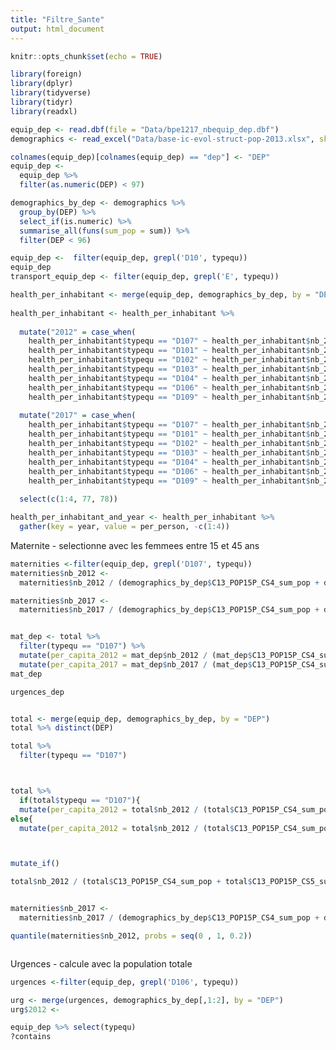 ```yaml
---
title: "Filtre_Sante"
output: html_document
---
```


```r
knitr::opts_chunk$set(echo = TRUE)
```

```r
library(foreign)
library(dplyr)
library(tidyverse)
library(tidyr)
library(readxl)
```


```r
equip_dep <- read.dbf(file = "Data/bpe1217_nbequip_dep.dbf")
demographics <- read_excel("Data/base-ic-evol-struct-pop-2013.xlsx", skip = 5)

colnames(equip_dep)[colnames(equip_dep) == "dep"] <- "DEP"
equip_dep <- 
  equip_dep %>% 
  filter(as.numeric(DEP) < 97)

demographics_by_dep <- demographics %>% 
  group_by(DEP) %>% 
  select_if(is.numeric) %>% 
  summarise_all(funs(sum_pop = sum)) %>% 
  filter(DEP < 96)

equip_dep <-  filter(equip_dep, grepl('D10', typequ))
equip_dep
transport_equip_dep <- filter(equip_dep, grepl('E', typequ))
```



```r

health_per_inhabitant <- merge(equip_dep, demographics_by_dep, by = "DEP") 
  
health_per_inhabitant <- health_per_inhabitant %>% 
  
  mutate("2012" = case_when(
    health_per_inhabitant$typequ == "D107" ~ health_per_inhabitant$nb_2012 / (health_per_inhabitant$C13_POP15P_CS4_sum_pop + health_per_inhabitant$C13_POP15P_CS5_sum_pop),
    health_per_inhabitant$typequ == "D101" ~ health_per_inhabitant$nb_2012 / health_per_inhabitant$P13_POP_sum_pop,
    health_per_inhabitant$typequ == "D102" ~ health_per_inhabitant$nb_2012 / health_per_inhabitant$P13_POP_sum_pop,
    health_per_inhabitant$typequ == "D103" ~ health_per_inhabitant$nb_2012 / health_per_inhabitant$P13_POP_sum_pop,
    health_per_inhabitant$typequ == "D104" ~ health_per_inhabitant$nb_2012 / health_per_inhabitant$P13_POP_sum_pop,
    health_per_inhabitant$typequ == "D106" ~ health_per_inhabitant$nb_2012 / health_per_inhabitant$P13_POP_sum_pop,
    health_per_inhabitant$typequ == "D109" ~ health_per_inhabitant$nb_2012 / health_per_inhabitant$P13_POP_sum_pop))%>% 
  
  mutate("2017" = case_when(
    health_per_inhabitant$typequ == "D107" ~ health_per_inhabitant$nb_2017 / (health_per_inhabitant$C13_POP15P_CS4_sum_pop + health_per_inhabitant$C13_POP15P_CS5_sum_pop),
    health_per_inhabitant$typequ == "D101" ~ health_per_inhabitant$nb_2017 / health_per_inhabitant$P13_POP_sum_pop,
    health_per_inhabitant$typequ == "D102" ~ health_per_inhabitant$nb_2017 / health_per_inhabitant$P13_POP_sum_pop,
    health_per_inhabitant$typequ == "D103" ~ health_per_inhabitant$nb_2017 / health_per_inhabitant$P13_POP_sum_pop,
    health_per_inhabitant$typequ == "D104" ~ health_per_inhabitant$nb_2017 / health_per_inhabitant$P13_POP_sum_pop,
    health_per_inhabitant$typequ == "D106" ~ health_per_inhabitant$nb_2017 / health_per_inhabitant$P13_POP_sum_pop,
    health_per_inhabitant$typequ == "D109" ~ health_per_inhabitant$nb_2017 / health_per_inhabitant$P13_POP_sum_pop)) %>% 
  
  select(c(1:4, 77, 78))

health_per_inhabitant_and_year <- health_per_inhabitant %>% 
  gather(key = year, value = per_person, -c(1:4))
```



Maternite
- selectionne avec les femmees entre 15 et 45 ans

```r
maternities <-filter(equip_dep, grepl('D107', typequ))
maternities$nb_2012 <- 
  maternities$nb_2012 / (demographics_by_dep$C13_POP15P_CS4_sum_pop + demographics_by_dep$C13_POP15P_CS5_sum_pop)

maternities$nb_2017 <- 
  maternities$nb_2017 / (demographics_by_dep$C13_POP15P_CS4_sum_pop + demographics_by_dep$C13_POP15P_CS5_sum_pop)


mat_dep <- total %>%
  filter(typequ == "D107") %>% 
  mutate(per_capita_2012 = mat_dep$nb_2012 / (mat_dep$C13_POP15P_CS4_sum_pop + mat_dep$C13_POP15P_CS5_sum_pop)) %>% 
  mutate(per_capita_2017 = mat_dep$nb_2017 / (mat_dep$C13_POP15P_CS4_sum_pop + mat_dep$C13_POP15P_CS5_sum_pop))
mat_dep

urgences_dep


total <- merge(equip_dep, demographics_by_dep, by = "DEP")
total %>% distinct(DEP)

total %>% 
  filter(typequ == "D107") 



total %>% 
  if(total$typequ == "D107"){
  mutate(per_capita_2012 = total$nb_2012 / (total$C13_POP15P_CS4_sum_pop + total$C13_POP15P_CS5_sum_pop))} 
else{
  mutate(per_capita_2012 = total$nb_2012 / (total$C13_POP15P_CS4_sum_pop + total$C13_POP15P_CS5_sum_pop))}



mutate_if()

total$nb_2012 / (total$C13_POP15P_CS4_sum_pop + total$C13_POP15P_CS5_sum_pop)


maternities$nb_2017 <- 
  maternities$nb_2017 / (demographics_by_dep$C13_POP15P_CS4_sum_pop + demographics_by_dep$C13_POP15P_CS5_sum_pop)

quantile(maternities$nb_2012, probs = seq(0 , 1, 0.2))

```

```r

```


Urgences
- calcule avec la population totale

```r
urgences <-filter(equip_dep, grepl('D106', typequ))

urg <- merge(urgences, demographics_by_dep[,1:2], by = "DEP")
urg$2012 <- 

```



```r
equip_dep %>% select(typequ)
?contains
```

